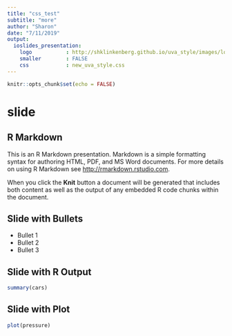 ```yaml
---
title: "css_test"
subtitle: "more"
author: "Sharon"
date: "7/11/2019"
output: 
  ioslides_presentation:
    logo           : http://shklinkenberg.github.io/uva_style/images/logo_uva.png
    smaller        : FALSE
    css            : new_uva_style.css
---
```


```r
knitr::opts_chunk$set(echo = FALSE)
```

# slide 

## R Markdown

This is an R Markdown presentation. Markdown is a simple formatting syntax for authoring HTML, PDF, and MS Word documents. For more details on using R Markdown see <http://rmarkdown.rstudio.com>.

When you click the **Knit** button a document will be generated that includes both content as well as the output of any embedded R code chunks within the document.

## Slide with Bullets

- Bullet 1
- Bullet 2
- Bullet 3

## Slide with R Output

```r
summary(cars)
```

## Slide with Plot

```r
plot(pressure)
```

